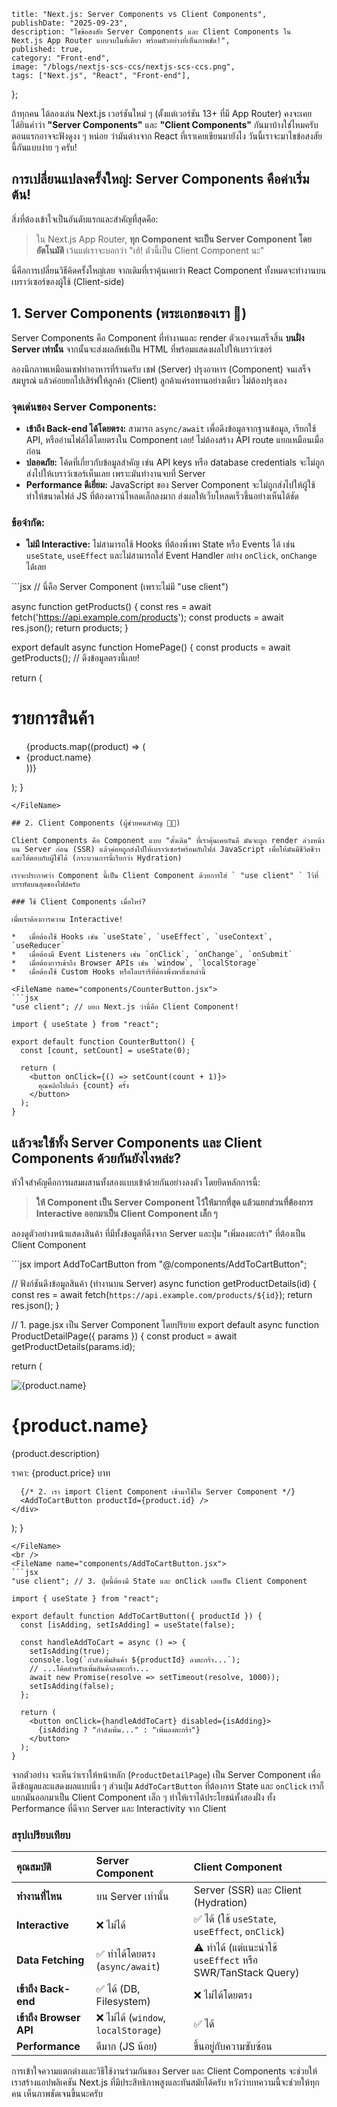     title: "Next.js: Server Components vs Client Components",
    publishDate: "2025-09-23",
    description: "ไขข้อสงสัย Server Components และ Client Components ใน Next.js App Router แบบจบในที่เดียว พร้อมตัวอย่างที่เห็นภาพชัด!",
    published: true,
    category: "Front-end",
    image: "/blogs/nextjs-scs-ccs/nextjs-scs-ccs.png",
    tags: ["Next.js", "React", "Front-end"],
};

ถ้าทุกคน ได้ลองเล่น Next.js เวอร์ชันใหม่ ๆ (ตั้งแต่เวอร์ชัน 13+ ที่มี App Router) คงจะเคยได้ยินคำว่า **"Server Components"** และ **"Client Components"** กันมาบ้างใช่ไหมครับ ตอนแรกอาจจะฟังดูงง ๆ หน่อย ว่ามันต่างจาก React ที่เราเคยเขียนมายังไง วันนี้เราจะมาไขข้อสงสัยนี้กันแบบง่าย ๆ ครับ!

## การเปลี่ยนแปลงครั้งใหญ่: Server Components คือค่าเริ่มต้น!

สิ่งที่ต้องเข้าใจเป็นอันดับแรกและสำคัญที่สุดคือ:

> ใน Next.js App Router, **ทุก Component จะเป็น Server Component โดยอัตโนมัติ** เว้นแต่เราจะบอกว่า "เฮ้! ตัวนี้เป็น Client Component นะ"

นี่คือการเปลี่ยนวิธีคิดครั้งใหญ่เลย จากเดิมที่เราคุ้นเคยว่า React Component ทั้งหมดจะทำงานบนเบราว์เซอร์ของผู้ใช้ (Client-side)

## 1. Server Components (พระเอกของเรา 🦸)

Server Components คือ Component ที่ทำงานและ render ตัวเองจนเสร็จสิ้น **บนฝั่ง Server เท่านั้น** จากนั้นจะส่งผลลัพธ์เป็น HTML ที่พร้อมแสดงผลไปให้เบราว์เซอร์

ลองนึกภาพเหมือนเชฟทำอาหารที่ร้านครับ เชฟ (Server) ปรุงอาหาร (Component) จนเสร็จสมบูรณ์ แล้วค่อยยกไปเสิร์ฟให้ลูกค้า (Client) ลูกค้าแค่รอทานอย่างเดียว ไม่ต้องปรุงเอง

### จุดเด่นของ Server Components:

*   **เข้าถึง Back-end ได้โดยตรง:** สามารถ `async/await` เพื่อดึงข้อมูลจากฐานข้อมูล, เรียกใช้ API, หรืออ่านไฟล์ได้โดยตรงใน Component เลย! ไม่ต้องสร้าง API route แยกเหมือนเมื่อก่อน
*   **ปลอดภัย:** โค้ดที่เกี่ยวกับข้อมูลสำคัญ เช่น API keys หรือ database credentials จะไม่ถูกส่งไปให้เบราว์เซอร์เห็นเลย เพราะมันทำงานจบที่ Server
*   **Performance ดีเยี่ยม:** JavaScript ของ Server Component จะไม่ถูกส่งไปให้ผู้ใช้ ทำให้ขนาดไฟล์ JS ที่ต้องดาวน์โหลดเล็กลงมาก ส่งผลให้เว็บโหลดเร็วขึ้นอย่างเห็นได้ชัด

### ข้อจำกัด:

*   **ไม่มี Interactive:** ไม่สามารถใช้ Hooks ที่ต้องพึ่งพา State หรือ Events ได้ เช่น `useState`, `useEffect` และไม่สามารถใส่ Event Handler อย่าง `onClick`, `onChange` ได้เลย

<FileName name="app/page.jsx">
```jsx
// นี่คือ Server Component (เพราะไม่มี "use client")

async function getProducts() {
  const res = await fetch('https://api.example.com/products');
  const products = await res.json();
  return products;
}

export default async function HomePage() {
  const products = await getProducts(); // ดึงข้อมูลตรงนี้เลย!

  return (
    <div>
      <h1>รายการสินค้า</h1>
      <ul>
        {products.map((product) => (
          <li key={product.id}>{product.name}</li>
        ))}
      </ul>
    </div>
  );
}
```
</FileName>

## 2. Client Components (ผู้ช่วยคนสำคัญ 🧑‍🔧)

Client Components คือ Component แบบ "ดั้งเดิม" ที่เราคุ้นเคยกันดี มันจะถูก render ล่วงหน้าบน Server ก่อน (SSR) แล้วค่อยถูกส่งไปให้เบราว์เซอร์พร้อมกับไฟล์ JavaScript เพื่อให้มันมีชีวิตชีวาและโต้ตอบกับผู้ใช้ได้ (กระบวนการนี้เรียกว่า Hydration)

เราจะประกาศว่า Component นี้เป็น Client Component ด้วยการใส่ ` "use client" ` ไว้ที่บรรทัดบนสุดของไฟล์ครับ

### ใช้ Client Components เมื่อไหร่?

เมื่อเราต้องการความ Interactive!

*   เมื่อต้องใช้ Hooks เช่น `useState`, `useEffect`, `useContext`, `useReducer`
*   เมื่อต้องมี Event Listeners เช่น `onClick`, `onChange`, `onSubmit`
*   เมื่อต้องการเข้าถึง Browser APIs เช่น `window`, `localStorage`
*   เมื่อต้องใช้ Custom Hooks หรือไลบรารีที่ต้องพึ่งพาสิ่งเหล่านี้

<FileName name="components/CounterButton.jsx">
```jsx
"use client"; // บอก Next.js ว่านี่คือ Client Component!

import { useState } from "react";

export default function CounterButton() {
  const [count, setCount] = useState(0);

  return (
    <button onClick={() => setCount(count + 1)}>
      คุณคลิกไปแล้ว {count} ครั้ง
    </button>
  );
}
```
</FileName>

## แล้วจะใช้ทั้ง Server Components และ Client Components ด้วยกันยังไงหล่ะ?

หัวใจสำคัญคือการผสมผสานทั้งสองแบบเข้าด้วยกันอย่างลงตัว โดยยึดหลักการนี้:

> **ให้ Component เป็น Server Component ไว้ให้มากที่สุด แล้วแยกส่วนที่ต้องการ Interactive ออกมาเป็น Client Component เล็ก ๆ**

ลองดูตัวอย่างหน้าแสดงสินค้า ที่มีทั้งข้อมูลที่ดึงจาก Server และปุ่ม "เพิ่มลงตะกร้า" ที่ต้องเป็น Client Component

<FileName name="app/products/[id]/page.jsx">
```jsx
import AddToCartButton from "@/components/AddToCartButton";

// ฟังก์ชันดึงข้อมูลสินค้า (ทำงานบน Server)
async function getProductDetails(id) {
  const res = await fetch(`https://api.example.com/products/${id}`);
  return res.json();
}

// 1. page.jsx เป็น Server Component โดยปริยาย
export default async function ProductDetailPage({ params }) {
  const product = await getProductDetails(params.id);

  return (
    <div>
      <img src={product.image} alt={product.name} />
      <h1>{product.name}</h1>
      <p>{product.description}</p>
      <p>ราคา: {product.price} บาท</p>
      
      {/* 2. เรา import Client Component เข้ามาใช้ใน Server Component */}
      <AddToCartButton productId={product.id} />
    </div>
  );
}
```
</FileName>
<br />
<FileName name="components/AddToCartButton.jsx">
```jsx
"use client"; // 3. ปุ่มนี้ต้องมี State และ onClick เลยเป็น Client Component

import { useState } from "react";

export default function AddToCartButton({ productId }) {
  const [isAdding, setIsAdding] = useState(false);

  const handleAddToCart = async () => {
    setIsAdding(true);
    console.log(`กำลังเพิ่มสินค้า ${productId} ลงตะกร้า...`);
    // ...โค้ดสำหรับเพิ่มสินค้าลงตะกร้า...
    await new Promise(resolve => setTimeout(resolve, 1000));
    setIsAdding(false);
  };

  return (
    <button onClick={handleAddToCart} disabled={isAdding}>
      {isAdding ? "กำลังเพิ่ม..." : "เพิ่มลงตะกร้า"}
    </button>
  );
}
```
</FileName>

จากตัวอย่าง จะเห็นว่าเราให้หน้าหลัก (`ProductDetailPage`) เป็น Server Component เพื่อดึงข้อมูลและแสดงผลแบบนิ่ง ๆ ส่วนปุ่ม `AddToCartButton` ที่ต้องการ State และ `onClick` เราก็แยกมันออกมาเป็น Client Component เล็ก ๆ ทำให้เราได้ประโยชน์ทั้งสองฝั่ง ทั้ง Performance ที่ดีจาก Server และ Interactivity จาก Client

### สรุปเปรียบเทียบ

| คุณสมบัติ | Server Component | Client Component |
| :--- | :--- | :--- |
| **ทำงานที่ไหน** | บน Server เท่านั้น | Server (SSR) และ Client (Hydration) |
| **Interactive** | ❌ ไม่ได้ | ✅ ได้ (ใช้ `useState`, `useEffect`, `onClick`) |
| **Data Fetching** | ✅ ทำได้โดยตรง (`async/await`) | ⚠️ ทำได้ (แต่แนะนำใช้ `useEffect` หรือ SWR/TanStack Query) |
| **เข้าถึง Back-end** | ✅ ได้ (DB, Filesystem) | ❌ ไม่ได้โดยตรง |
| **เข้าถึง Browser API**| ❌ ไม่ได้ (`window`, `localStorage`) | ✅ ได้ |
| **Performance** | ดีมาก (JS น้อย) | ขึ้นอยู่กับความซับซ้อน |

การเข้าใจความแตกต่างและวิธีใช้งานร่วมกันของ Server และ Client Components จะช่วยให้เราสร้างแอปพลิเคชัน Next.js ที่มีประสิทธิภาพสูงและทันสมัยได้ครับ หวังว่าบทความนี้จะช่วยให้ทุกคน เห็นภาพชัดเจนขึ้นนะครับ